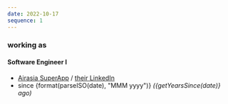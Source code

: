 ```yaml
---
date: 2022-10-17
sequence: 1
---
```




### <Icon name="lucide:briefcase" /> working as

#### Software Engineer I

- <Icon name="lucide:map-pin" /> [Airasia SuperApp](https://www.airasia.com/aa/appdownload/)
  / [their LinkedIn](https://www.linkedin.com/company/)
- <Icon name="lucide:calendar" /> since {format(parseISO(date), "MMM yyyy")}
  *({getYearsSince(date)} ago)*
